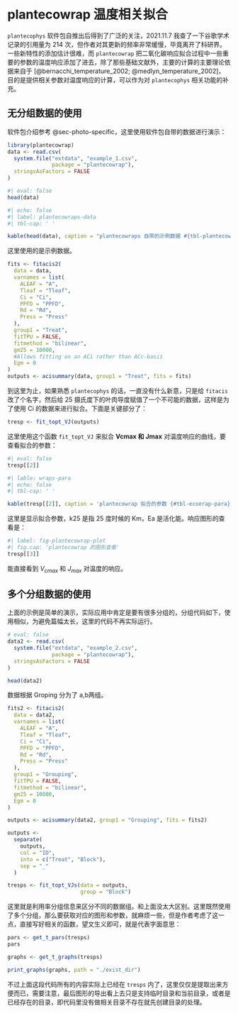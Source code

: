 # plantecowrap 温度相关拟合 {#sec-plantecowraps}

`plantecophys` 软件包自推出后得到了广泛的关注，2021.11.7 我查了一下谷歌学术记录的引用量为 214 次，但作者对其更新的频率非常缓慢，毕竟离开了科研界。一些新特性的添加估计很难，而 `plantecowrap` 把二氧化碳响应拟合过程中一些重要的参数的温度响应添加了进去，除了那些基础文献外，主要的计算的主要理论依据来自于 [@bernacchi_temperature_2002; @medlyn_temperature_2002]，目的是提供相关参数对温度响应的计算，可以作为对 `plantecophys` 相关功能的补充。

## 无分组数据的使用 {#sec-plantecowrap-nogroup}

软件包介绍参考 @sec-photo-specific，这里使用软件包自带的数据进行演示：

```{r}
library(plantecowrap)
data <- read.csv(
  system.file("extdata", "example_1.csv",
              package = "plantecowrap"),
  stringsAsFactors = FALSE
)
```

```{r}
#| eval: false
head(data)
```

```{r}
#| echo: false
#| label: plantecowraps-data
#| tbl-cap: ' '

kable(head(data), caption = "plantecowraps 自带的示例数据 #{tbl-plantecowraps}")

```


这里使用的是示例数据。

```{r}
fits <- fitacis2(
  data = data,
  varnames = list(
    ALEAF = "A",
    Tleaf = "Tleaf",
    Ci = "Ci",
    PPFD = "PPFD",
    Rd = "Rd",
    Press = "Press"
  ),
  group1 = "Treat",
  fitTPU = FALSE,
  fitmethod = "bilinear",
  gm25 = 10000,
  #Allows fitting on an ACi rather than ACc-basis
  Egm = 0
)
outputs <- acisummary(data, group1 = "Treat", fits = fits)
```

到这里为止，如果熟悉 `plantecophys` 的话，一直没有什么新意，只是给 `fitacis` 改了个名字，然后给 25 摄氏度下的叶肉导度赋值了一个不可能的数据，这样是为了使用 Ci 的数据来进行拟合。下面是关键部分了：

```{r}
tresp <- fit_topt_VJ(outputs)
```

这里使用这个函数 `fit_topt_VJ` 来拟合 **Vcmax 和 Jmax** 对温度响应的曲线，要查看拟合的参数：

```{r}
#| eval: false
tresp[[2]]
```

```{r}
#| lable: wraps-para
#| echo: false
#| tbl-cap: ' '

kable(tresp[[2]], caption = 'plantecowrap 拟合的参数 {#tbl-ecoerap-para}')
```


这里是显示拟合参数，k25 是指 25 度时候的 Km，Ea 是活化能。响应图形的查看是：


```{r}
#| label: fig-plantecowrap-plot
#| fig.cap: 'plantecowrap 的图形查看'
tresp[[3]]
```
能直接看到 $V_{cmax}$ 和 $J_{max}$ 对温度的响应。


## 多个分组数据的使用 {#sec-plantecowrap-group}

上面的示例是简单的演示，实际应用中肯定是要有很多分组的，分组代码如下，使用相似，为避免篇幅太长，这里的代码不再实际运行。

```{r}
# eval: false
data2 <- read.csv(
  system.file("extdata", "example_2.csv",
              package = "plantecowrap"),
  stringsAsFactors = FALSE
)

head(data2)
```

数据根据 Groping 分为了 a,b两组。

```{.r}
fits2 <- fitacis2(
  data = data2,
  varnames = list(
    ALEAF = "A",
    Tleaf = "Tleaf",
    Ci = "Ci",
    PPFD = "PPFD",
    Rd = "Rd",
    Press = "Press"
  ),
  group1 = "Grouping",
  fitTPU = FALSE,
  fitmethod = "bilinear",
  gm25 = 10000,
  Egm = 0
)

outputs <- acisummary(data2, group1 = "Grouping", fits = fits2)

outputs <-
  separate(
    outputs,
    col = "ID",
    into = c("Treat", "Block"),
    sep = "_"
  )

tresps <- fit_topt_VJs(data = outputs,
                       group = "Block")
```


这里就是利用率分组信息来区分不同的数据组。和上面没太大区别。这里既然使用了多个分组，那么要获取对应的图形和参数，就麻烦一些，但是作者考虑了这一点，直接写好相关的函数，望文生义即可，就是代表字面意思：

```{.r}
pars <- get_t_pars(tresps)
pars

graphs <- get_t_graphs(tresps)

print_graphs(graphs, path = "./exist_dir")
```

不过上面这段代码所有的内容实际上已经在 `tresps` 内了，这里仅仅是提取出来方便而已，需要注意，最后图形的导出看上去只是支持临时目录和当前目录，或者是已经存在的目录，即代码里没有做相关目录不存在就先创建目录的处理。
